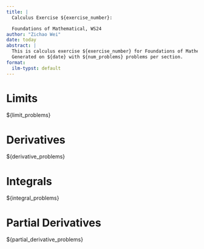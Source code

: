 ```yaml
---
title: |
  Calculus Exercise ${exercise_number}:

  Foundations of Mathematical, WS24
author: "Zichao Wei"
date: today
abstract: |
  This is calculus exercise ${exercise_number} for Foundations of Mathematical, WS24.
  Generated on ${date} with ${num_problems} problems per section.
format:
  ilm-typst: default
---
```


# Limits
${limit_problems}

# Derivatives
${derivative_problems}

# Integrals
${integral_problems}

# Partial Derivatives
${partial_derivative_problems}
